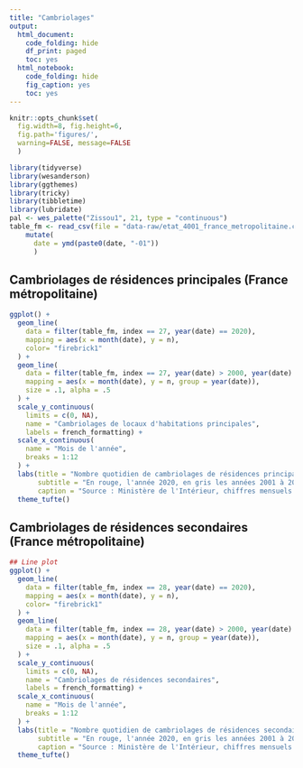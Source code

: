 ```yaml
---
title: "Cambriolages"
output:
  html_document:
    code_folding: hide
    df_print: paged
    toc: yes
  html_notebook:
    code_folding: hide
    fig_caption: yes
    toc: yes
---
```


```r
knitr::opts_chunk$set(
  fig.width=8, fig.height=6, 
  fig.path='figures/',
  warning=FALSE, message=FALSE
  )
```

```r
library(tidyverse)
library(wesanderson)
library(ggthemes)
library(tricky)
library(tibbletime)
library(lubridate)
pal <- wes_palette("Zissou1", 21, type = "continuous")
table_fm <- read_csv(file = "data-raw/etat_4001_france_metropolitaine.csv") %>%
    mutate(
      date = ymd(paste0(date, "-01"))
      )
```

## Cambriolages de résidences principales (France métropolitaine)

```r
ggplot() + 
  geom_line(
    data = filter(table_fm, index == 27, year(date) == 2020), 
    mapping = aes(x = month(date), y = n), 
    color= "firebrick1"
  ) +
  geom_line(
    data = filter(table_fm, index == 27, year(date) > 2000, year(date) < 2020), 
    mapping = aes(x = month(date), y = n, group = year(date)), 
    size = .1, alpha = .5
  ) + 
  scale_y_continuous(
    limits = c(0, NA), 
    name = "Cambriolages de locaux d'habitations principales",
    labels = french_formatting) +
  scale_x_continuous(
    name = "Mois de l'année",
    breaks = 1:12
  ) + 
  labs(title = "Nombre quotidien de cambriolages de résidences principales, France métropolitaine, 2001-2020",
       subtitle = "En rouge, l'année 2020, en gris les années 2001 à 2019.",
       caption = "Source : Ministère de l'Intérieur, chiffres mensuels \nhttps://www.data.gouv.fr/fr/datasets/5617ad4dc751df6211cdbb49/\nversion du 17 avril 2020") +
  theme_tufte() 
```

## Cambriolages de résidences secondaires (France métropolitaine)

```r
## Line plot 
ggplot() + 
  geom_line(
    data = filter(table_fm, index == 28, year(date) == 2020), 
    mapping = aes(x = month(date), y = n), 
    color= "firebrick1"
  ) +
  geom_line(
    data = filter(table_fm, index == 28, year(date) > 2000, year(date) < 2020), 
    mapping = aes(x = month(date), y = n, group = year(date)), 
    size = .1, alpha = .5
  ) + 
  scale_y_continuous(
    limits = c(0, NA), 
    name = "Cambriolages de résidences secondaires",
    labels = french_formatting) +
  scale_x_continuous(
    name = "Mois de l'année",
    breaks = 1:12
  ) + 
  labs(title = "Nombre quotidien de cambriolages de résidences secondaires, France métropolitaine, 2001-2020",
       subtitle = "En rouge, l'année 2020, en gris les années 2001 à 2019.",
       caption = "Source : Ministère de l'Intérieur, chiffres mensuels \nhttps://www.data.gouv.fr/fr/datasets/5617ad4dc751df6211cdbb49/\nversion du 17 avril 2020") +
  theme_tufte() 
```

